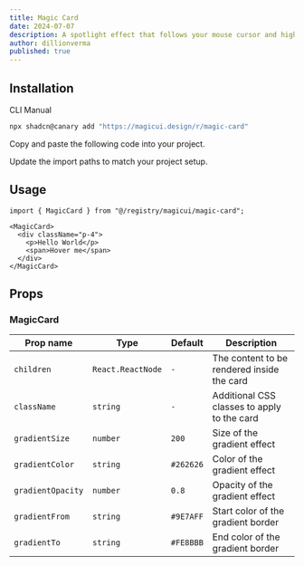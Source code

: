 ```yaml
---
title: Magic Card
date: 2024-07-07
description: A spotlight effect that follows your mouse cursor and highlights borders on hover.
author: dillionverma
published: true
---
```


<ComponentPreview name="magic-card-demo" />

## Installation

<Tabs defaultValue="cli">

<TabsList>
  <TabsTrigger value="cli">CLI</TabsTrigger>
  <TabsTrigger value="manual">Manual</TabsTrigger>
</TabsList>
<TabsContent value="cli">

```bash
npx shadcn@canary add "https://magicui.design/r/magic-card"
```

</TabsContent>

<TabsContent value="manual">

<Steps>

<Step>Copy and paste the following code into your project.</Step>

<ComponentSource name="magic-card" />

<Step>Update the import paths to match your project setup.</Step>

</Steps>

</TabsContent>

</Tabs>

## Usage

```tsx
import { MagicCard } from "@/registry/magicui/magic-card";
```

```tsx
<MagicCard>
  <div className="p-4">
    <p>Hello World</p>
    <span>Hover me</span>
  </div>
</MagicCard>
```

## Props

### MagicCard

| Prop name         | Type              | Default   | Description                                 |
| ----------------- | ----------------- | --------- | ------------------------------------------- |
| `children`        | `React.ReactNode` | `-`       | The content to be rendered inside the card  |
| `className`       | `string`          | `-`       | Additional CSS classes to apply to the card |
| `gradientSize`    | `number`          | `200`     | Size of the gradient effect                 |
| `gradientColor`   | `string`          | `#262626` | Color of the gradient effect                |
| `gradientOpacity` | `number`          | `0.8`     | Opacity of the gradient effect              |
| `gradientFrom`    | `string`          | `#9E7AFF` | Start color of the gradient border          |
| `gradientTo`      | `string`          | `#FE8BBB` | End color of the gradient border            |
